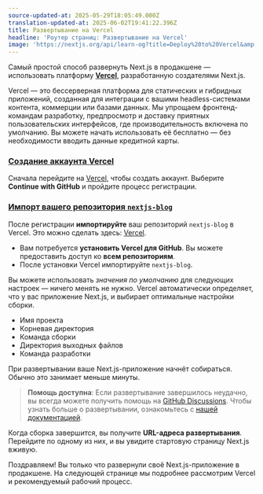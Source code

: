 ```yaml
---
source-updated-at: 2025-05-29T18:05:49.000Z
translation-updated-at: 2025-06-02T19:41:22.396Z
title: Развертывание на Vercel
headline: 'Роутер страниц: Развертывание на Vercel'
image: 'https://nextjs.org/api/learn-og?title=Deploy%20to%20Vercel&amp;chapter=44'
---
```


Самый простой способ развернуть Next.js в продакшене — использовать платформу **[Vercel](https://vercel.com)**, разработанную создателями Next.js.

Vercel — это бессерверная платформа для статических и гибридных приложений, созданная для интеграции с вашими headless-системами контента, коммерции или базами данных. Мы упрощаем фронтенд-командам разработку, предпросмотр и доставку приятных пользовательских интерфейсов, где производительность включена по умолчанию. Вы можете начать использовать её бесплатно — без необходимости вводить данные кредитной карты.

### [Создание аккаунта Vercel](#create-a-vercel-account)

Сначала перейдите на [Vercel](https://vercel.com/signup), чтобы создать аккаунт. Выберите **Continue with GitHub** и пройдите процесс регистрации.

### [Импорт вашего репозитория `nextjs-blog`](#import-your-nextjs-blog-repository)

После регистрации **импортируйте** ваш репозиторий `nextjs-blog` в Vercel. Это можно сделать здесь: [Vercel](https://vercel.com/import).

*   Вам потребуется **установить Vercel для GitHub**. Вы можете предоставить доступ ко **всем репозиториям**.
*   После установки Vercel импортируйте `nextjs-blog`.

Вы можете использовать _значения по умолчанию_ для следующих настроек — ничего менять не нужно. Vercel автоматически определяет, что у вас приложение Next.js, и выбирает оптимальные настройки сборки.

*   Имя проекта
*   Корневая директория
*   Команда сборки
*   Директория выходных файлов
*   Команда разработки

При развертывании ваше Next.js-приложение начнёт собираться. Обычно это занимает меньше минуты.

> **Помощь доступна**: Если развертывание завершилось неудачно, вы всегда можете получить помощь на [GitHub Discussions](https://github.com/vercel/next.js/discussions). Чтобы узнать больше о развертывании, ознакомьтесь с [нашей документацией](/docs/deployment).

Когда сборка завершится, вы получите **URL-адреса развертывания**. Перейдите по одному из них, и вы увидите стартовую страницу Next.js вживую.

Поздравляем! Вы только что развернули своё Next.js-приложение в продакшене. На следующей странице мы подробнее рассмотрим Vercel и рекомендуемый рабочий процесс.